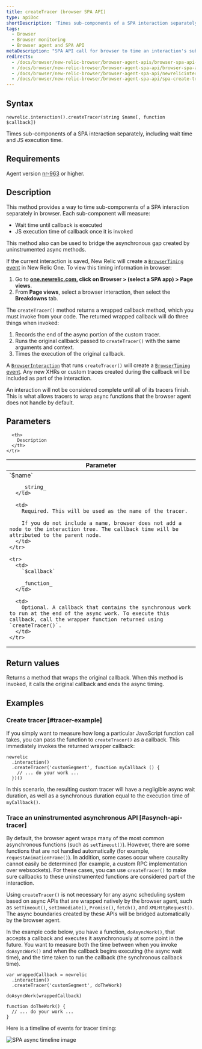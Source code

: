 ```yaml
---
title: createTracer (browser SPA API)
type: apiDoc
shortDescription: 'Times sub-components of a SPA interaction separately, including wait time and JS execution time.'
tags:
  - Browser
  - Browser monitoring
  - Browser agent and SPA API
metaDescription: "SPA API call for browser to time an interaction's sub-components separately, including wait time and JS execution time."
redirects:
  - /docs/browser/new-relic-browser/browser-agent-apis/browser-spa-api-newrelicinteractioncreatetracer
  - /docs/browser/new-relic-browser/browser-agent-spa-api/browser-spa-api-newrelicinteractioncreatetracer
  - /docs/browser/new-relic-browser/browser-agent-spa-api/newrelicinteractioncreatetracer-browser-spa-agent-api
  - /docs/browser/new-relic-browser/browser-agent-spa-api/spa-create-tracer
---
```


## Syntax

```
newrelic.interaction().createTracer(string $name[, function $callback])
```

Times sub-components of a SPA interaction separately, including wait time and JS execution time.

## Requirements

Agent version [nr-963](/docs/release-notes/new-relic-browser-release-notes/browser-agent-release-notes) or higher.

## Description

This method provides a way to time sub-components of a SPA interaction separately in browser. Each sub-component will measure:

- Wait time until callback is executed
- JS execution time of callback once it is invoked

This method also can be used to bridge the asynchronous gap created by uninstrumented async methods.

If the current interaction is saved, New Relic will create a [`BrowserTiming` event](/docs/insights/explore-data/attributes/browser-default-attributes-insights#browsertiming-attributes) in New Relic One. To view this timing information in browser:

1. Go to **[one.newrelic.com](https://one.newrelic.com), click on Browser > (select a SPA app) > Page views**.
2. From **Page views**, select a browser interaction, then select the **Breakdowns** tab.

The `createTracer()` method returns a wrapped callback method, which you must invoke from your code. The returned wrapped callback will do three things when invoked:

1. Records the end of the async portion of the custom tracer.
2. Runs the original callback passed to `createTracer()` with the same arguments and context.
3. Times the execution of the original callback.

A [`BrowserInteraction`](/docs/insights/explore-data/attributes/browser-default-attributes-insights#browserinteraction-attributes) that runs `createTracer()` will create a [`BrowserTiming` event](/docs/insights/explore-data/attributes/browser-default-attributes-insights#browsertiming-attributes). Any new XHRs or custom traces created during the callback will be included as part of the interaction.

An interaction will not be considered complete until all of its tracers finish. This is what allows tracers to wrap async functions that the browser agent does not handle by default.

## Parameters

<table>
  <thead>
    <tr>
      <th width="25%">
        Parameter
      </th>

      <th>
        Description
      </th>
    </tr>

  </thead>

  <tbody>
    <tr>
      <td>
        `$name`

        _string_
      </td>

      <td>
        Required. This will be used as the name of the tracer.

        If you do not include a name, browser does not add a node to the interaction tree. The callback time will be attributed to the parent node.
      </td>
    </tr>

    <tr>
      <td>
        `$callback`

        _function_
      </td>

      <td>
        Optional. A callback that contains the synchronous work to run at the end of the async work. To execute this callback, call the wrapper function returned using `createTracer()`.
      </td>
    </tr>

  </tbody>
</table>

## Return values

Returns a method that wraps the original callback. When this method is invoked, it calls the original callback and ends the async timing.

## Examples

### Create tracer [#tracer-example]

If you simply want to measure how long a particular JavaScript function call takes, you can pass the function to `createTracer()` as a callback. This immediately invokes the returned wrapper callback:

```
newrelic
  .interaction()
  .createTracer('customSegment', function myCallback () {
    // ... do your work ...
  })()
```

In this scenario, the resulting custom tracer will have a negligible async wait duration, as well as a synchronous duration equal to the execution time of `myCallback()`.

### Trace an uninstrumented asynchronous API [#asynch-api-tracer]

By default, the browser agent wraps many of the most common asynchronous functions (such as `setTimeout()`). However, there are some functions that are not handled automatically (for example, `requestAnimationFrame()`). In addition, some cases occur where causality cannot easily be determined (for example, a custom RPC implementation over websockets). For these cases, you can use `createTracer()` to make sure callbacks to these uninstrumented functions are considered part of the interaction.

Using `createTracer()` is not necessary for any async scheduling system based on async APIs that are wrapped natively by the browser agent, such as `setTimeout()`, `setImmediate()`, `Promise()`, `fetch()`, and `XMLHttpRequest()`. The async boundaries created by these APIs will be bridged automatically by the browser agent.

In the example code below, you have a function, `doAsyncWork()`, that accepts a callback and executes it asynchronously at some point in the future. You want to measure both the time between when you invoke `doAsyncWork()` and when the callback begins executing (the async wait time), and the time taken to run the callback (the synchronous callback time).

```
var wrappedCallback = newrelic
  .interaction()
  .createTracer('customSegment', doTheWork)

doAsyncWork(wrappedCallback)

function doTheWork() {
  // ... do your work ...
}
```

Here is a timeline of events for tracer timing:

![SPA async timeline image](src/images/spa-trace-async-timeline.png 'spa-trace-async-timeline.png')
